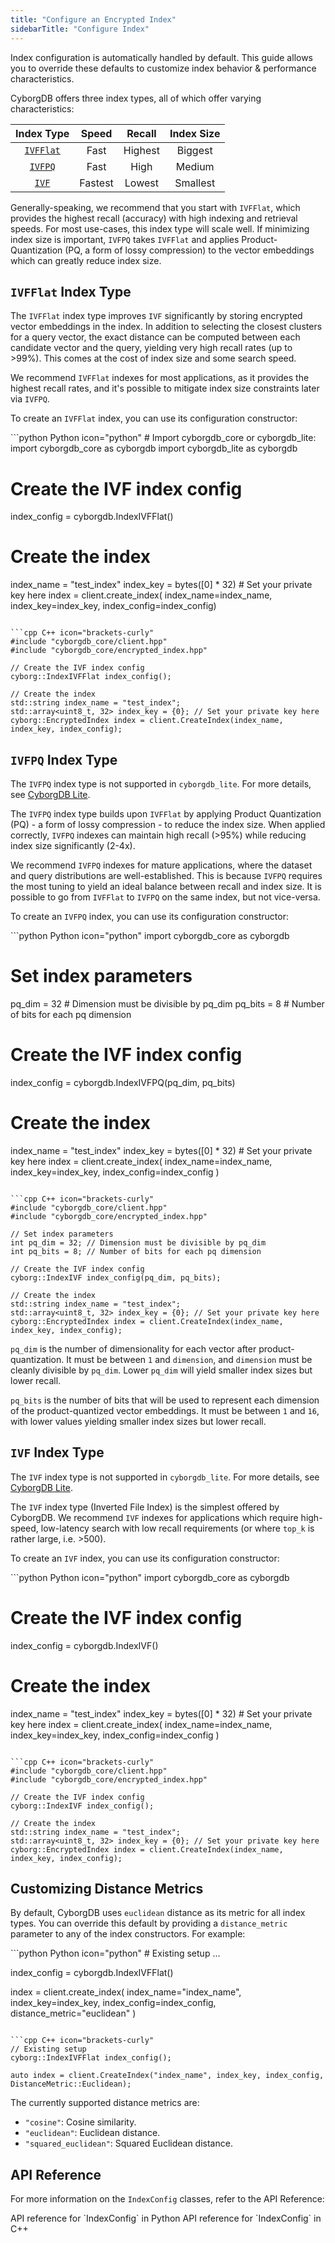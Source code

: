 ```yaml
---
title: "Configure an Encrypted Index"
sidebarTitle: "Configure Index"
---
```


<Info>Index configuration is automatically handled by default. This guide allows you to override these defaults to customize index behavior & performance characteristics.</Info>

CyborgDB offers three index types, all of which offer varying characteristics:

|  Index Type  |  Speed  | Recall | Index Size |
| :-----: | :-----: | :----: | :--------: |
| [`IVFFlat`](#ivfflat-index-type) | Fast | Highest |  Biggest  |
| [`IVFPQ`](#ivfpq-index-type) | Fast | High |  Medium  |
| [`IVF`](#ivf-index-type) | Fastest | Lowest |  Smallest  |

Generally-speaking, we recommend that you start with `IVFFlat`, which provides the highest recall (accuracy) with high indexing and retrieval speeds. For most use-cases, this index type will scale well. If minimizing index size is important, `IVFPQ` takes `IVFFlat` and applies Product-Quantization (PQ, a form of lossy compression) to the vector embeddings which can greatly reduce index size.

## `IVFFlat` Index Type

The `IVFFlat` index type improves `IVF` significantly by storing encrypted vector embeddings in the index. In addition to selecting the closest clusters for a query vector, the exact distance can be computed between each candidate vector and the query, yielding very high recall rates (up to >99%). This comes at the cost of index size and some search speed.

We recommend `IVFFlat` indexes for most applications, as it provides the highest recall rates, and it's possible to mitigate index size constraints later via `IVFPQ`.

To create an `IVFFlat` index, you can use its configuration constructor:

<CodeGroup>
```python Python icon="python"
# Import cyborgdb_core or cyborgdb_lite:
import cyborgdb_core as cyborgdb
import cyborgdb_lite as cyborgdb

# Create the IVF index config
index_config = cyborgdb.IndexIVFFlat()

# Create the index
index_name = "test_index"
index_key = bytes([0] * 32) # Set your private key here
index = client.create_index(
    index_name=index_name,
    index_key=index_key,
    index_config=index_config)
```

```cpp C++ icon="brackets-curly"
#include "cyborgdb_core/client.hpp"
#include "cyborgdb_core/encrypted_index.hpp"

// Create the IVF index config
cyborg::IndexIVFFlat index_config();

// Create the index
std::string index_name = "test_index";
std::array<uint8_t, 32> index_key = {0}; // Set your private key here
cyborg::EncryptedIndex index = client.CreateIndex(index_name, index_key, index_config);
```
</CodeGroup>

## `IVFPQ` Index Type

<Note>The `IVFPQ` index type is not supported in `cyborgdb_lite`. For more details, see [CyborgDB Lite](../intro/about#cyborgdb-lite).</Note>

The `IVFPQ` index type builds upon `IVFFlat` by applying Product Quantization (PQ) - a form of lossy compression - to reduce the index size. When applied correctly, `IVFPQ` indexes can maintain high recall (>95%) while reducing index size significantly (2-4x).

We recommend `IVFPQ` indexes for mature applications, where the dataset and query distributions are well-established. This is because `IVFPQ` requires the most tuning to yield an ideal balance between recall and index size. It is possible to go from `IVFFlat` to `IVFPQ` on the same index, but not vice-versa.

To create an `IVFPQ` index, you can use its configuration constructor:

<CodeGroup>
```python Python icon="python"
import cyborgdb_core as cyborgdb

# Set index parameters
pq_dim = 32 # Dimension must be divisible by pq_dim
pq_bits = 8 # Number of bits for each pq dimension

# Create the IVF index config
index_config = cyborgdb.IndexIVFPQ(pq_dim, pq_bits)

# Create the index
index_name = "test_index"
index_key = bytes([0] * 32) # Set your private key here
index = client.create_index(
    index_name=index_name,
    index_key=index_key,
    index_config=index_config
)
```

```cpp C++ icon="brackets-curly"
#include "cyborgdb_core/client.hpp"
#include "cyborgdb_core/encrypted_index.hpp"

// Set index parameters
int pq_dim = 32; // Dimension must be divisible by pq_dim
int pq_bits = 8; // Number of bits for each pq dimension

// Create the IVF index config
cyborg::IndexIVF index_config(pq_dim, pq_bits);

// Create the index
std::string index_name = "test_index";
std::array<uint8_t, 32> index_key = {0}; // Set your private key here
cyborg::EncryptedIndex index = client.CreateIndex(index_name, index_key, index_config);
```
</CodeGroup>

`pq_dim` is the number of dimensionality for each vector after product-quantization. It must be between `1` and `dimension`, and `dimension` must be cleanly divisible by `pq_dim`. Lower `pq_dim` will yield smaller index sizes but lower recall.

`pq_bits` is the number of bits that will be used to represent each dimension of the product-quantized vector embeddings. It must be between `1` and `16`, with lower values yielding smaller index sizes but lower recall.

## `IVF` Index Type

<Note>The `IVF` index type is not supported in `cyborgdb_lite`. For more details, see [CyborgDB Lite](../intro/about#cyborgdb-lite).</Note>

The `IVF` index type (Inverted File Index) is the simplest offered by CyborgDB. We recommend `IVF` indexes for applications which require high-speed, low-latency search with low recall requirements (or where `top_k` is rather large, i.e. >500).

To create an `IVF` index, you can use its configuration constructor:

<CodeGroup>
```python Python icon="python"
import cyborgdb_core as cyborgdb

# Create the IVF index config
index_config = cyborgdb.IndexIVF()

# Create the index
index_name = "test_index"
index_key = bytes([0] * 32) # Set your private key here
index = client.create_index(
    index_name=index_name,
    index_key=index_key,
    index_config=index_config
)
```

```cpp C++ icon="brackets-curly"
#include "cyborgdb_core/client.hpp"
#include "cyborgdb_core/encrypted_index.hpp"

// Create the IVF index config
cyborg::IndexIVF index_config();

// Create the index
std::string index_name = "test_index";
std::array<uint8_t, 32> index_key = {0}; // Set your private key here
cyborg::EncryptedIndex index = client.CreateIndex(index_name, index_key, index_config);
```
</CodeGroup>

## Customizing Distance Metrics

By default, CyborgDB uses `euclidean` distance as its metric for all index types. You can override this default by providing a `distance_metric` parameter to any of the index constructors. For example:

<CodeGroup>
```python Python icon="python"
# Existing setup ...

index_config = cyborgdb.IndexIVFFlat()

index = client.create_index(
    index_name="index_name", 
    index_key=index_key, 
    index_config=index_config, 
    distance_metric="euclidean"
)
```

```cpp C++ icon="brackets-curly"
// Existing setup
cyborg::IndexIVFFlat index_config();

auto index = client.CreateIndex("index_name", index_key, index_config, DistanceMetric::Euclidean);
```
</CodeGroup>

The currently supported distance metrics are:

- `"cosine"`: Cosine similarity.
- `"euclidean"`: Euclidean distance.
- `"squared_euclidean"`: Squared Euclidean distance.

## API Reference

For more information on the `IndexConfig` classes, refer to the API Reference:

<CardGroup cols={2}>
    <Card title="Python API Reference" href="../../python/types#indexconfig" icon="python">
        API reference for `IndexConfig` in Python
    </Card>
    <Card title="C++ API Reference" href="../../cpp/types#indexconfig" icon="brackets-curly">
        API reference for `IndexConfig` in C++
    </Card>
</CardGroup>
